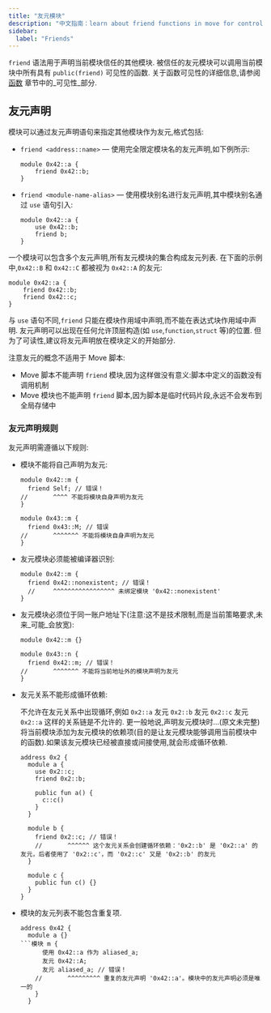 ```yaml
---
title: "友元模块"
description: "中文指南：learn about friend functions in move for controlled access to internal module functionality and secure interfaces."
sidebar:
  label: "Friends"
---
```


`friend` 语法用于声明当前模块信任的其他模块.
被信任的友元模块可以调用当前模块中所有具有 `public(friend)` 可见性的函数.
关于函数可见性的详细信息,请参阅 [函数](/zh/build/smart-contracts/book/functions) 章节中的\_可见性\_部分.

## 友元声明

模块可以通过友元声明语句来指定其他模块作为友元,格式包括:

- `friend <address::name>` — 使用完全限定模块名的友元声明,如下例所示:

  ```move
  module 0x42::a {
      friend 0x42::b;
  }
  ```

- `friend <module-name-alias>` — 使用模块别名进行友元声明,其中模块别名通过 `use` 语句引入:

  ```move
  module 0x42::a {
      use 0x42::b;
      friend b;
  }
  ```

一个模块可以包含多个友元声明,所有友元模块的集合构成友元列表.
在下面的示例中,`0x42::B` 和 `0x42::C` 都被视为 `0x42::A` 的友元:

```move
module 0x42::a {
    friend 0x42::b;
    friend 0x42::c;
}
```

与 `use` 语句不同,`friend` 只能在模块作用域中声明,而不能在表达式块作用域中声明.
友元声明可以出现在任何允许顶层构造(如 `use`,`function`,`struct` 等)的位置.
但为了可读性,建议将友元声明放在模块定义的开始部分.

注意友元的概念不适用于 Move 脚本:

- Move 脚本不能声明 `friend` 模块,因为这样做没有意义:脚本中定义的函数没有调用机制
- Move 模块也不能声明 `friend` 脚本,因为脚本是临时代码片段,永远不会发布到全局存储中

### 友元声明规则

友元声明需遵循以下规则:

- 模块不能将自己声明为友元:

  ```move
  module 0x42::m {
    friend Self; // 错误！
  //       ^^^^ 不能将模块自身声明为友元
  }

  module 0x43::m {
    friend 0x43::M; // 错误
  //       ^^^^^^^ 不能将模块自身声明为友元
  }
  ```

- 友元模块必须能被编译器识别:

  ```move
  module 0x42::m {
    friend 0x42::nonexistent; // 错误！
    //     ^^^^^^^^^^^^^^^^^ 未绑定模块 '0x42::nonexistent'
  }
  ```

- 友元模块必须位于同一账户地址下(注意:这不是技术限制,而是当前策略要求,未来\_可能\_会放宽):

  ```move
  module 0x42::m {}

  module 0x43::n {
    friend 0x42::m; // 错误！
  //       ^^^^^^^ 不能将当前地址外的模块声明为友元
  }
  ```

- 友元关系不能形成循环依赖:

  不允许在友元关系中出现循环,例如 `0x2::a` 友元 `0x2::b` 友元 `0x2::c` 友元 `0x2::a` 这样的关系链是不允许的.
  更一般地说,声明友元模块时...(原文未完整)将当前模块添加为友元模块的依赖项(目的是让友元模块能够调用当前模块中的函数).如果该友元模块已经被直接或间接使用,就会形成循环依赖.

  ```move
  address 0x2 {
    module a {
      use 0x2::c;
      friend 0x2::b;

      public fun a() {
        c::c()
      }
    }

    module b {
      friend 0x2::c; // 错误！
      //       ^^^^^^ 这个友元关系会创建循环依赖：'0x2::b' 是 '0x2::a' 的友元，后者使用了 '0x2::c'，而 '0x2::c' 又是 '0x2::b' 的友元
    }

    module c {
      public fun c() {}
    }
  }
  ```

- 模块的友元列表不能包含重复项.

  ````move
  address 0x42 {
    module a {}
  ```模块 m {
        使用 0x42::a 作为 aliased_a;
        友元 0x42::A;
        友元 aliased_a; // 错误！
      //       ^^^^^^^^^ 重复的友元声明 '0x42::a'。模块中的友元声明必须是唯一的
      }
    }
  ````
